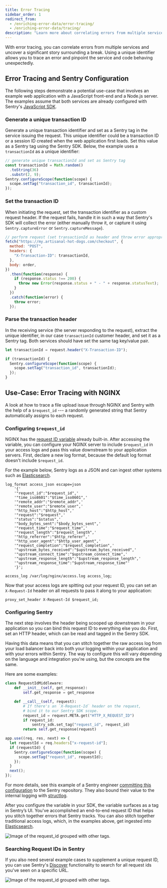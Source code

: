 ```yaml
---
title: Error Tracing
sidebar_order: 1
redirect_from:
  - /enriching-error-data/error-tracing/
  - /enriching-error-data/tracing/
description: "Learn more about correlating errors from multiple services to uncover a significant story surrounding a break."
---
```


With error tracing, you can correlate errors from multiple services and uncover a significant story surrounding a break. Using a unique identifier allows you to trace an error and pinpoint the service and code behaving unexpectedly.

## Error Tracing and Sentry Configuration

The following steps demonstrate a potential use-case that involves an example web application with a JavaScript front-end and a Node.js server. The examples assume that both services are already configured with Sentry's [JavaScript SDK](/platforms/javascript/).

### Generate a unique transaction ID

Generate a unique transaction identifier and set as a Sentry tag in the service issuing the request. This unique identifier could be a transaction ID or a session ID created when the web application first loads. Set this value as a Sentry tag using the Sentry SDK. Below, the example uses a `transactionId` as a unique identifier:

```javascript
// generate unique transactionId and set as Sentry tag
const transactionId = Math.random()
  .toString(36)
  .substr(2, 9);
Sentry.configureScope(function(scope) {
  scope.setTag("transaction_id", transactionId);
});
```

### Set the transaction ID

When initiating the request, set the transaction identifier as a custom request header. If the request fails, handle it in such a way that Sentry's SDK will collect the error (either manually throw it, or capture it using `Sentry.captureError` or `Sentry.captureMessage`).

```javascript
// perform request (set transactionId as header and throw error appropriately)
fetch("https://my.artisanal-hot-dogs.com/checkout", {
  method: "POST",
  headers: {
    "X-Transaction-ID": transactionId,
  },
  body: order,
})
  .then(function(response) {
    if (response.status !== 200) {
      throw new Error(response.status + " - " + response.statusText);
    }
  })
  .catch(function(error) {
    throw error;
  });
```

### Parse the transaction header

In the receiving service (the server responding to the request), extract the unique identifier, in our case `transactionId` customer header, and set it as a Sentry tag. Both services should have set the same tag key/value pair.

```javascript
let transactionId = request.header("X-Transaction-ID");

if (transactionId) {
  Sentry.configureScope(function(scope) {
    scope.setTag("transaction_id", transactionId);
  });
}
```

## Use-Case: Error Tracing with NGINX

A look at how to trace a file upload issue through NGINX and Sentry with the help of a `$request_id` --- a randomly generated string that Sentry automatically assigns to each request.

### Configuring `$request_id`

NGINX has the [request ID variable](https://nginx.org/en/docs/http/ngx_http_core_module.html#var_request_id) already built-in. After accessing the variable, you can configure your NGINX server to include `$request_id` in your access logs and pass this value downstream to your application servers. First, declare a new log format, because the default log format doesn't include `$request_id`.

For the example below, Sentry logs as a JSON and can ingest other systems such as [Elasticsearch](https://www.elastic.co/).

```
log_format access_json escape=json
    '{'
    '"request_id":"$request_id",'
    '"time_iso8601":"$time_iso8601",'
    '"remote_addr":"$remote_addr",'
    '"remote_user":"$remote_user",'
    '"http_host":"$http_host",'
    '"request":"$request",'
    '"status":"$status",'
    '"body_bytes_sent":"$body_bytes_sent",'
    '"request_time":"$request_time",'
    '"request_length":"$request_length",'
    '"http_referrer":"$http_referer",'
    '"http_user_agent":"$http_user_agent",'
    '"request_completion":"$request_completion",'
    '"upstream_bytes_received":"$upstream_bytes_received",'
    '"upstream_connect_time":"$upstream_connect_time",'
    '"upstream_response_length":"$upstream_response_length",'
    '"upstream_response_time":"$upstream_response_time"'
    '}';

access_log /var/log/nginx/access.log access_log;
```

Now that your access logs are spitting out your request ID, you can set an `X-Request-Id` header on all requests to pass it along to your application:

```
proxy_set_header X-Request-Id $request_id;
```

### Configuring Sentry

The next step involves the header being scooped up downstream in your application so you can bind this request ID to everything else you do. First, set an HTTP header, which can be read and tagged in the Sentry SDK.

Having this data means that you can stitch together the raw access log from your load balancer back into both your logging within your application and with your errors within Sentry. The way to configure this will vary depending on the language and integration you're using, but the concepts are the same.

Here are some examples:

```python
class RequestIdMiddleware:
    def __init__(self, get_response):
        self.get_response = get_response

    def __call__(self, request):
        # If there's an `X-Request-Id` header on the request,
        # bind it to our Sentry SDK scope.
        request_id = request.META.get("HTTP_X_REQUEST_ID")
        if request_id:
            sentry_sdk.set_tag("request_id", request_id)
        return self.get_response(request)
```

```javascript
app.use((req, res, next) => {
  let requestId = req.headers["x-request-id"];
  if (requestId) {
    Sentry.configureScope(function(scope) {
      scope.setTag("request_id", requestId);
    });
  }
  next();
});
```

For more details, see this example of a Sentry engineer [committing this configuration](https://github.com/getsentry/sentry/pull/11084) to the Sentry repository. They also bound their value to the internal logging with [structlog](https://www.structlog.org/en/stable/).

After you configure the variable in your SDK, the variable surfaces as a tag in Sentry’s UI. You've accomplished an end-to-end request ID that helps you stitch together errors that Sentry tracks. You can also stitch together traditional access logs, which, in the examples above, get ingested into [Elasticsearch](https://www.elastic.co/).

![Image of the request_id grouped with other tags.](tracing_tags.png)

### Searching Request IDs in Sentry

If you also need several example cases to supplement a unique request ID, you can use Sentry's [Discover](/product/discover-queries/) functionality to search for all request ids you've seen on a specific URL.

![Image of the request_id grouped with other tags.](tracing_with_discover.png)
